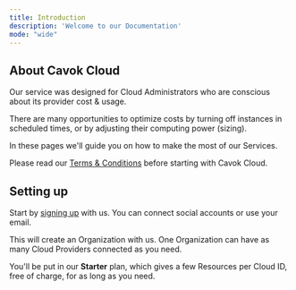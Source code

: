 ```yaml
---
title: Introduction
description: 'Welcome to our Documentation'
mode: "wide"
---
```


## About Cavok Cloud

Our service was designed for Cloud Administrators who are conscious about its provider cost & usage.

There are many opportunities to optimize costs by turning off instances in scheduled times, or by adjusting their computing power (sizing).

In these pages we'll guide you on how to make the most of our Services.

<Note>Please read our [Terms & Conditions](/legal/terms) before starting with Cavok Cloud.</Note>

## Setting up

Start by [signing up](https://cavok.dev/auth/signup) with us. You can connect social accounts or use your email.

This will create an Organization with us. One Organization can have as many Cloud Providers connected as you need.

You'll be put in our **Starter** plan, which gives a few Resources per Cloud ID, free of charge, for as long as you need.
